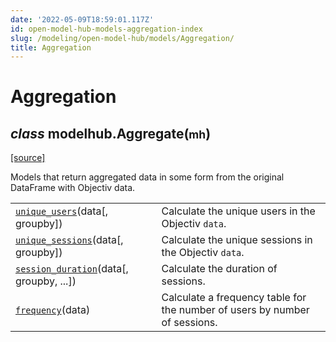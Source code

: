 ```yaml
---
date: '2022-05-09T18:59:01.117Z'
id: open-model-hub-models-aggregation-index
slug: /modeling/open-model-hub/models/Aggregation/
title: Aggregation
---
```


# Aggregation

<div className="class">

<h2 className="signature-class"><span className="type-annotation"><em>class</em></span> <span className="additional-name">modelhub.</span><span className="name">Aggregate(</span><small className="parameter-list"><span className="parameter" id="mh">mh</span></small>)</h2>


&#8203;<span className="view-source">[[source]](https://github.com/objectiv/objectiv-analytics/blob/main/modelhub/modelhub/aggregate.py)</span>

<div className="content">

Models that return aggregated data in some form from the original DataFrame with Objectiv data.


</div>


</div>

<div className="table-autosummary">

|                                                   |                                                                                                                                                                                                                        |
| ------------------------------------------------- | --------------------------------------------------------------------------------------------------------------------------------------------------------------------------------------------------------------------- |
| [`unique_users`](/modeling/open-model-hub/models/Aggregation/modelhub.Aggregate.unique_users.mdx)(data[, groupby])                     | Calculate the unique users in the Objectiv `data`.                                                                                                                                                                       |
| [`unique_sessions`](/modeling/open-model-hub/models/Aggregation/modelhub.Aggregate.unique_sessions.mdx)(data[, groupby])                  | Calculate the unique sessions in the Objectiv `data`.                                                                                                                                                                    |
| [`session_duration`](/modeling/open-model-hub/models/Aggregation/modelhub.Aggregate.session_duration.mdx)(data[, groupby, ...])            | Calculate the duration of sessions.                                                                                                                                                                                    |
| [`frequency`](/modeling/open-model-hub/models/Aggregation/modelhub.Aggregate.frequency.mdx)(data)                                   | Calculate a frequency table for the number of users by number of sessions.                                                                                                                                             |


</div>
